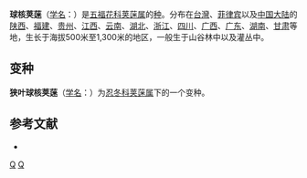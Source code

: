 {{Speciesbox
| taxon = Viburnum propinquum
| binomial_authority = Hemsl., 1888
}}

'''球核荚蒾'''（[[学名|学名]]：{{lang|la|''Viburnum propinquum''}}）是[[五福花科|五福花科]][[荚蒾属|荚蒾属]]的[[种|种]]。分布在[[台灣|台灣]]、[[菲律宾|菲律宾]]以及[[中国大陆|中国大陆]]的[[陕西|陕西]]、[[福建|福建]]、[[贵州|贵州]]、[[江西|江西]]、[[云南|云南]]、[[湖北|湖北]]、[[浙江|浙江]]、[[四川|四川]]、[[广西|广西]]、[[广东|广东]]、[[湖南|湖南]]、[[甘肃|甘肃]]等地，生长于海拔500米至1,300米的地区，一般生于山谷林中以及灌丛中。

== 变种 ==
'''狭叶球核荚蒾'''（[[学名|学名]]：{{lang|la|'''''Viburnum propinquum'' var. ''mairei'''''}}）为[[忍冬科|忍冬科]][[荚蒾属|荚蒾属]]下的一个变种。

== 参考文献 ==
<div class="references-small">
* {{cite web| url =http://www.bioinfo.cn/db05/KmzwSpecies.php?action=view&id=23759| title =球核荚蒾（原变种）| work =《中国高等植物数据库全库》| publisher =中国科学院微生物研究所| author =昆明植物研究所| accessdate =2009-02-25| deadurl =yes| archiveurl =https://web.archive.org/web/20160305110448/http://www.bioinfo.cn/db05/KmzwSpecies.php?action=view&id=23759| archivedate =2016-03-05}}
</div>

{{taxonbar}}

[[Category:荚蒾属|Q]]
[[Category:1888年描述的植物|Q]]